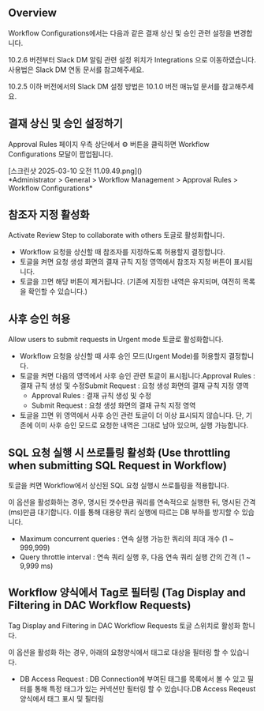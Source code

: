 ## Overview
Workflow Configurations에서는 다음과 같은 결재 상신 및 승인 관련 설정을 변경합니다.

10.2.6 버전부터 Slack DM 알림 관련 설정 위치가 Integrations 으로 이동하였습니다. 사용법은 Slack DM 연동 문서를 참고해주세요.

10.2.5 이하 버전에서의 Slack DM 설정 방법은 10.1.0 버전 매뉴얼 문서를 참고해주세요.

## 결재 상신 및 승인 설정하기
Approval Rules 페이지 우측 상단에서 ⚙️ 버튼을 클릭하면 Workflow Configurations 모달이 팝업됩니다.

<p align="center">
<div>[스크린샷 2025-03-10 오전 11.09.49.png]()</div>
*Administrator &gt; General &gt; Workflow Management &gt; Approval Rules &gt; Workflow Configurations*
</p>

## 참조자 지정 활성화
Activate Review Step to collaborate with others 토글로 활성화합니다.

* Workflow 요청을 상신할 때 참조자를 지정하도록 허용할지 결정합니다.
* 토글을 켜면 요청 생성 화면의 결재 규칙 지정 영역에서 참조자 지정 버튼이 표시됩니다.
* 토글을 끄면 해당 버튼이 제거됩니다. (기존에 지정한 내역은 유지되며, 여전히 목록을 확인할 수 있습니다.)

## 사후 승인 허용
Allow users to submit requests in Urgent mode 토글로 활성화합니다.

* Workflow 요청을 상신할 때 사후 승인 모드(Urgent Mode)를 허용할지 결정합니다.
* 토글을 켜면 다음의 영역에서 사후 승인 관련 토글이 표시됩니다.Approval Rules : 결재 규칙 생성 및 수정Submit Request : 요청 생성 화면의 결재 규칙 지정 영역
  * Approval Rules : 결재 규칙 생성 및 수정
  * Submit Request : 요청 생성 화면의 결재 규칙 지정 영역
* 토글을 끄면 위 영역에서 사후 승인 관련 토글이 더 이상 표시되지 않습니다. 단, 기존에 이미 사후 승인 모드로 요청한 내역은 그대로 남아 있으며, 실행 가능합니다.

## SQL 요청 실행 시 쓰로틀링 활성화 (Use throttling when submitting SQL Request in Workflow)
토글을 켜면 Workflow에서 상신된 SQL 요청 실행시 쓰로틀링을 적용합니다.

이 옵션을 활성화하는 경우, 명시된 갯수만큼 쿼리를 연속적으로 실행한 뒤, 명시된 간격(ms)만큼 대기합니다. 이를 통해 대용량 쿼리 실행에 따르는 DB 부하를 방지할 수 있습니다.

* Maximum concurrent queries : 연속 실행 가능한 쿼리의 최대 개수 (1 ~ 999,999)
* Query throttle interval : 연속 쿼리 실행 후, 다음 연속 쿼리 실행 간의 간격 (1 ~ 9,999 ms)

## Workflow 양식에서 Tag로 필터링 (Tag Display and Filtering in DAC Workflow Requests)
Tag Display and Filtering in DAC Workflow Requests 토글 스위치로 활성화 합니다.

이 옵션을 활성화 하는 경우, 아래의 요청양식에서 태그로 대상을 필터링 할 수 있습니다.

* DB Access Request  : DB Connection에 부여된 태그를 목록에서 볼 수 있고 필터를 통해 특정 태그가 있는 커넥션만 필터링 할 수 있습니다.DB Access Reqeust 양식에서 태그 표시 및 필터링
